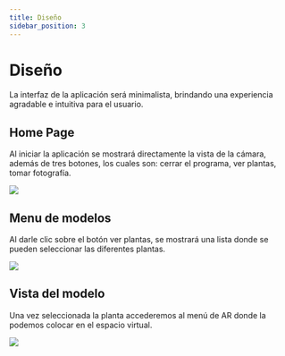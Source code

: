 ```yaml
---
title: Diseño
sidebar_position: 3
---
```





# Diseño
La interfaz de la aplicación será minimalista, brindando una experiencia agradable e intuitiva para el usuario.

## Home Page
Al iniciar la aplicación se mostrará directamente la vista de la cámara, además de tres botones, los cuales son: cerrar el programa, ver plantas, tomar fotografía.

<div style={{
    textAlign: 'center',
}}>
    <img src={homePage} style={{
        width: 200,
    }}/>
</div>


## Menu de modelos
Al darle clic sobre el botón ver plantas, se mostrará una lista donde se pueden seleccionar las diferentes plantas.

<div style={{
    textAlign: 'center',
}}>
    <img src={menuItems} style={{
        width: 200,
    }}/>
</div>

## Vista del modelo
Una vez seleccionada la planta accederemos al menú de AR donde la podemos colocar en el espacio virtual.​

<div style={{
    textAlign: 'center',
}}>
    <img src={model} style={{
        width: 200,
    }}/>
</div>
